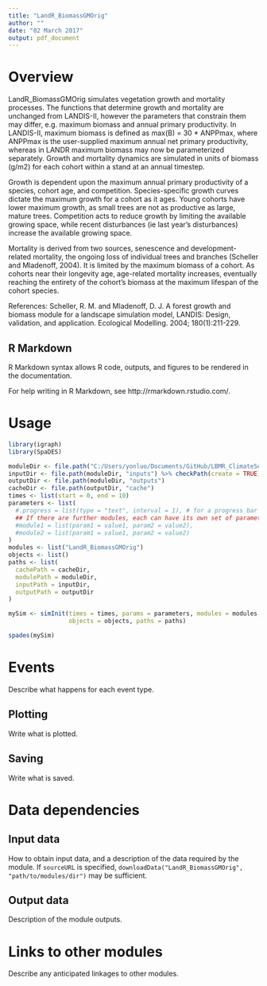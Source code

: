 ```yaml
---
title: "LandR_BiomassGMOrig"
author: ""
date: "02 March 2017"
output: pdf_document
---
```


# Overview

LandR_BiomassGMOrig simulates vegetation growth and mortality processes. The functions that determine growth and mortality are unchanged from LANDIS-II, however the parameters that constrain them may differ, e.g. maximum biomass and annual primary productivity. In LANDIS-II, maximum biomass is defined as max(B) = 30 * ANPPmax, where ANPPmax is the user-supplied maximum annual net primary productivity, whereas in LANDR maximum biomass may now be parameterized separately. Growth and mortality dynamics are simulated in units of biomass (g/m2) for each cohort within a stand at an annual timestep. 

Growth is dependent upon the maximum annual primary productivity of a species, cohort age, and competition. Species-specific growth curves dictate the maximum growth for a cohort as it ages. Young cohorts have lower maximum growth,  as small trees are not as productive as large, mature trees. Competition acts to reduce growth by limiting the available growing space, while recent disturbances (ie last year's disturbances) increase the available growing space.

Mortality is derived from two sources, senescence and development-related mortality, the ongoing loss of individual trees and branches (Scheller and Mladenoff, 2004). It is limited by the maximum biomass of a cohort. As cohorts near their longevity age, age-related mortality increases, eventually reaching the entirety of the cohort's biomass at the maximum lifespan of the cohort species.  


References: 
Scheller, R. M. and Mladenoff, D. J. A forest growth and biomass module for a landscape simulation model, LANDIS: Design, validation, and application. Ecological Modelling. 2004; 180(1):211-229. 

## R Markdown

R Markdown syntax allows R code, outputs, and figures to be rendered in the documentation.

For help writing in R Markdown, see http://rmarkdown.rstudio.com/.

# Usage

```r
library(igraph)
library(SpaDES)

moduleDir <- file.path("C:/Users/yonluo/Documents/GitHub/LBMR_ClimateSensitive")
inputDir <- file.path(moduleDir, "inputs") %>% checkPath(create = TRUE)
outputDir <- file.path(moduleDir, "outputs")
cacheDir <- file.path(outputDir, "cache")
times <- list(start = 0, end = 10)
parameters <- list(
  #.progress = list(type = "text", interval = 1), # for a progress bar
  ## If there are further modules, each can have its own set of parameters:
  #module1 = list(param1 = value1, param2 = value2),
  #module2 = list(param1 = value1, param2 = value2)
)
modules <- list("LandR_BiomassGMOrig")
objects <- list()
paths <- list(
  cachePath = cacheDir,
  modulePath = moduleDir,
  inputPath = inputDir,
  outputPath = outputDir
)

mySim <- simInit(times = times, params = parameters, modules = modules,
                 objects = objects, paths = paths)

spades(mySim)
```

# Events

Describe what happens for each event type.

## Plotting

Write what is plotted.

## Saving

Write what is saved.

# Data dependencies

## Input data

How to obtain input data, and a description of the data required by the module.
If `sourceURL` is specified, `downloadData("LandR_BiomassGMOrig", "path/to/modules/dir")` may be sufficient.

## Output data

Description of the module outputs.

# Links to other modules

Describe any anticipated linkages to other modules.

